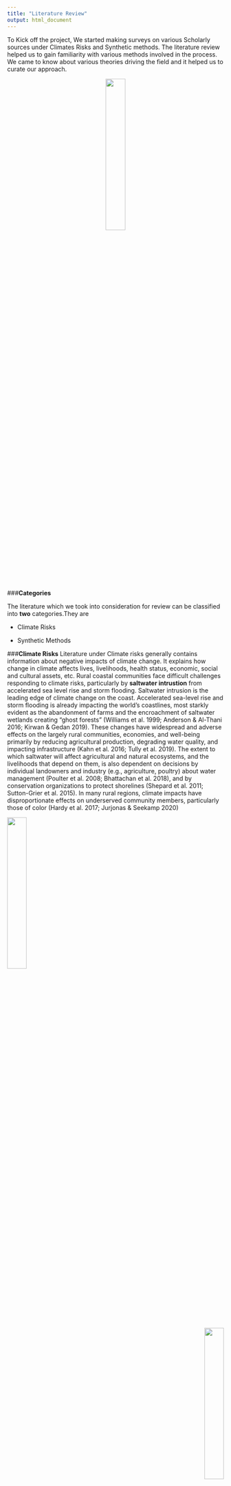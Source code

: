 ```yaml
---
title: "Literature Review"
output: html_document
---
```

To Kick off the project, We started making surveys on various Scholarly sources under Climates Risks and Synthetic methods. The literature review helped us to gain familiarity with various methods involved in the process. We came to know about various theories driving the field and it  helped us to curate our approach.

<p align="center">  

![](www/literaturereview.png){width=30%}
</p>

###**Categories**

The literature which we took into consideration for review can be classified into **two** categories.They are

- Climate Risks

- Synthetic Methods

###**Climate Risks**
Literature under Climate risks generally contains information about negative impacts of climate change. It explains how change in climate affects lives, livelihoods, health status, economic, social and cultural assets, etc. Rural coastal communities face difficult challenges responding to climate risks, particularly by **saltwater intrustion** from accelerated sea level rise and storm flooding. Saltwater intrusion is the leading edge of climate change on the coast. Accelerated sea-level rise and storm flooding is already impacting the world’s coastlines, most starkly evident as the abandonment of farms and the encroachment of saltwater wetlands creating “ghost forests” (Williams et al. 1999; Anderson &  Al-Thani  2016;  Kirwan  &  Gedan  2019).  These  changes  have  widespread  and  adverse  effects  on  the  largely  rural  communities,  economies,  and  well-being  primarily  by  reducing  agricultural  production,  degrading water quality, and impacting infrastructure (Kahn et al. 2016; Tully et al. 2019). The extent to which saltwater will affect agricultural and natural ecosystems, and the livelihoods that depend on them, is also dependent on decisions by individual landowners and industry (e.g., agriculture, poultry) about water management  (Poulter  et  al.  2008;  Bhattachan  et  al.  2018),  and  by  conservation  organizations  to  protect  shorelines  (Shepard  et  al.  2011;  Sutton-Grier  et  al.  2015).  In  many  rural  regions,  climate  impacts  have  disproportionate effects on underserved community members, particularly those of color (Hardy et al. 2017; Jurjonas & Seekamp 2020)

<p align="left">  

![](www/CFE.png){width=30%}  
</p>

<p align="right">  

![](www/SLR.png){width=30%}  
</p>

**Literatures:**

- Evaluating the economic cost of coastal flooding

- Future of our coasts

- Racial coastal formation 

- Sea level driven land conversion and the formation of ghost forests

- The Invisible Flood

- Sea Level Rise and Coastal Forest Retreat on the West Coast of Florida, USA


###**Synthetic Methods**

The main goal of our project is to construct a synthetic population for Accomack and Northampton counties using Iterative proportional Fitting. Although environmental data are widely available at the household and parcel level, social information at this spatial resolution poses privacy issues to residents despite the obvious advantages it lends to policymakers and researchers. We will use an innovative technique  to synthesize multiple sources of socio-economic data, including surveys and publicly available administrative records (e.g.,  American  Community  Survey,  tax  assessments,  and  others  documented  in  the  Data  Management  Plan), to construct community profiles at the parcel or household level. The use of synthetic populations is an approach that can retain aggregate population characteristics at larger community levelsSynthetic methods generally includes literature related to construction of Synthetic Population. Data collected on different spatial scales can be combined, and the derived statistical relationships allow us to aggregate over local spatial scales that can be tailored to the question (e.g., elevation) and are 
8 relevant to policy making, rather than relying solely on Census designated tracts or county-level data. Given the heterogeneity of households and communities in the ESVA, we will segment the synthetic populations into socio-demographic subgroups linked spatially, and by information-flows, livelihood, and governance. Potential  differences  in  risk  perception,  available  information  and  resources,  exposure,  impact,  and  environmental  decision  making,  will  be  statistically  estimated,  and  spatially  represented  by  synthetic  population groups in the coupled socio-environmental mode Methods for generating synthetic data include Iterative Proportional Fitting (IPF) and Multiple imputation(MI).

**Literatures:**

- Creating Synthetic Baseline Population

- mice: Multivariate Imputation by Chained Equations in R

- Inference for Partially Synthetic, Public Use Microdata Sets








